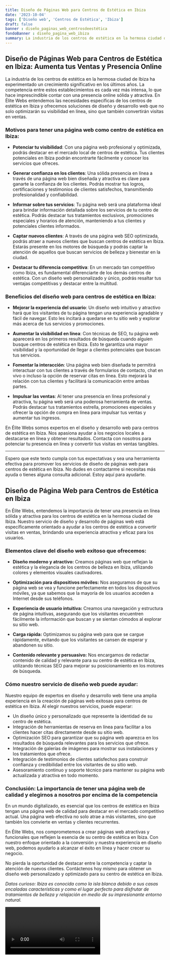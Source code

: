 ```yaml
---
title: Diseño de Páginas Web para Centros de Estética en Ibiza
date: '2023-10-04'
tags: ['Diseño web', 'Centros de Estética', 'Ibiza']
draft: false
banner : diseño_paginas_web_centrosdeestética
fondoBanner : diseño_pagina_web_ibiza
summary: La industria de los centros de estética en la hermosa ciudad de Ibiza ha experimentado un crecimiento significativo en los últimos años. La competencia entre estos establecimientos es cada vez más intensa, lo que hace imprescindible contar con una presencia online sólida y atractiva. En Élite Webs entendemos las necesidades específicas de los centros de estética en Ibiza y ofrecemos soluciones de diseño y desarrollo web que no solo optimizarán su visibilidad en línea, sino que también convertirán visitas en ventas.
---
```


## **Diseño de Páginas Web para Centros de Estética en Ibiza: Aumenta tus Ventas y Presencia Online**

La industria de los centros de estética en la hermosa ciudad de Ibiza ha experimentado un crecimiento significativo en los últimos años. La competencia entre estos establecimientos es cada vez más intensa, lo que hace imprescindible contar con una presencia online sólida y atractiva. En Élite Webs entendemos las necesidades específicas de los centros de estética en Ibiza y ofrecemos soluciones de diseño y desarrollo web que no solo optimizarán su visibilidad en línea, sino que también convertirán visitas en ventas.

### **Motivos para tener una página web como centro de estética en Ibiza:**

- **Potenciar tu visibilidad**: Con una página web profesional y optimizada, podrás destacar en el mercado local de centros de estética. Tus clientes potenciales en Ibiza podrán encontrarte fácilmente y conocer los servicios que ofreces.

- **Generar confianza en los clientes**: Una sólida presencia en línea a través de una página web bien diseñada y atractiva es clave para ganarte la confianza de los clientes. Podrás mostrar tus logros, certificaciones y testimonios de clientes satisfechos, transmitiendo profesionalidad y confiabilidad.

- **Informar sobre tus servicios**: Tu página web será una plataforma ideal para brindar información detallada sobre los servicios de tu centro de estética. Podrás destacar tus tratamientos exclusivos, promociones especiales y horarios de atención, manteniendo a tus clientes y potenciales clientes informados.

- **Captar nuevos clientes**: A través de una página web SEO optimizada, podrás atraer a nuevos clientes que buscan centros de estética en Ibiza. Estarás presente en los motores de búsqueda y podrás captar la atención de aquellos que buscan servicios de belleza y bienestar en la ciudad.

- **Destacar tu diferencia competitiva**: En un mercado tan competitivo como Ibiza, es fundamental diferenciarte de los demás centros de estética. Con un diseño web personalizado y único, podrás resaltar tus ventajas competitivas y destacar entre la multitud.

### **Beneficios del diseño web para centros de estética en Ibiza:**

- **Mejorar la experiencia del usuario**: Un diseño web intuitivo y atractivo hará que los visitantes de tu página tengan una experiencia agradable y fácil de navegar. Esto les incitará a quedarse en tu sitio web y explorar más acerca de tus servicios y promociones.

- **Aumentar la visibilidad en línea**: Con técnicas de SEO, tu página web aparecerá en los primeros resultados de búsqueda cuando alguien busque centros de estética en Ibiza. Esto te garantiza una mayor visibilidad y la oportunidad de llegar a clientes potenciales que buscan tus servicios.

- **Fomentar la interacción**: Una página web bien diseñada te permitirá interactuar con tus clientes a través de formularios de contacto, chat en vivo o incluso la opción de reservar citas en línea. Esto mejorará la relación con tus clientes y facilitará la comunicación entre ambas partes.

- **Impulsar las ventas**: Al tener una presencia en línea profesional y atractiva, tu página web será una poderosa herramienta de ventas. Podrás destacar tus tratamientos estrella, promociones especiales y ofrecer la opción de compra en línea para impulsar tus ventas y aumentar tus ingresos.

En Élite Webs somos expertos en el diseño y desarrollo web para centros de estética en Ibiza. Nos apasiona ayudar a los negocios locales a destacarse en línea y obtener resultados. Contacta con nosotros para potenciar tu presencia en línea y convertir tus visitas en ventas tangibles.

---

Espero que este texto cumpla con tus expectativas y sea una herramienta efectiva para promover los servicios de diseño de páginas web para centros de estética en Ibiza. No dudes en contactarme si necesitas más ayuda o tienes alguna consulta adicional. Estoy aquí para ayudarte.

<GifSeo />

<Cta />

## **Diseño de Página Web para Centros de Estética en Ibiza**

En Élite Webs, entendemos la importancia de tener una presencia en línea sólida y atractiva para los centros de estética en la hermosa ciudad de Ibiza. Nuestro servicio de diseño y desarrollo de páginas web está específicamente orientado a ayudar a los centros de estética a convertir visitas en ventas, brindando una experiencia atractiva y eficaz para los usuarios.

### **Elementos clave del diseño web exitoso que ofrecemos:**

- **Diseño moderno y atractivo:** Creamos páginas web que reflejan la estética y la elegancia de los centros de belleza en Ibiza, utilizando colores y elementos visuales cautivadores.

- **Optimización para dispositivos móviles:** Nos aseguramos de que su página web se vea y funcione perfectamente en todos los dispositivos móviles, ya que sabemos que la mayoría de los usuarios acceden a Internet desde sus teléfonos.

- **Experiencia de usuario intuitiva:** Creamos una navegación y estructura de página intuitivas, asegurando que los visitantes encuentren fácilmente la información que buscan y se sientan cómodos al explorar su sitio web.

- **Carga rápida:** Optimizamos su página web para que se cargue rápidamente, evitando que los visitantes se cansen de esperar y abandonen su sitio.

- **Contenido relevante y persuasivo:** Nos encargamos de redactar contenido de calidad y relevante para su centro de estética en Ibiza, utilizando técnicas SEO para mejorar su posicionamiento en los motores de búsqueda.

### **Cómo nuestro servicio de diseño web puede ayudar:**

Nuestro equipo de expertos en diseño y desarrollo web tiene una amplia experiencia en la creación de páginas web exitosas para centros de estética en Ibiza. Al elegir nuestros servicios, puede esperar:

- Un diseño único y personalizado que represente la identidad de su centro de estética.
- Integración de herramientas de reserva en línea para facilitar a los clientes hacer citas directamente desde su sitio web.
- Optimización SEO para garantizar que su página web aparezca en los resultados de búsqueda relevantes para los servicios que ofrece.
- Integración de galerías de imágenes para mostrar sus instalaciones y los tratamientos que ofrece.
- Integración de testimonios de clientes satisfechos para construir confianza y credibilidad entre los visitantes de su sitio web.
- Asesoramiento continuo y soporte técnico para mantener su página web actualizada y atractiva en todo momento.

### **Conclusión: La importancia de tener una página web de calidad y elegirnos a nosotros por encima de la competencia**

En un mundo digitalizado, es esencial que los centros de estética en Ibiza tengan una página web de calidad para destacar en el mercado competitivo actual. Una página web efectiva no solo atrae a más visitantes, sino que también los convierte en ventas y clientes recurrentes.

En Élite Webs, nos comprometemos a crear páginas web atractivas y funcionales que reflejen la esencia de su centro de estética en Ibiza. Con nuestro enfoque orientado a la conversión y nuestra experiencia en diseño web, podemos ayudarlo a alcanzar el éxito en línea y hacer crecer su negocio.

No pierda la oportunidad de destacar entre la competencia y captar la atención de nuevos clientes. Contáctenos hoy mismo para obtener un diseño web personalizado y optimizado para su centro de estética en Ibiza.

*Datos curioso: Ibiza es conocida como la isla blanca debido a sus casas encaladas características y como el lugar perfecto para disfrutar de tratamientos de belleza y relajación en medio de su impresionante entorno natural.*

<Video />

<CtaBot job='Centros de Estética' city='Ibiza'/>

<Gmaps query='Ibiza+españa+maps' />